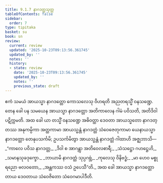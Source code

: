 ```yaml
---
title: 9.1.7 နာဂဒတ္တသုတ္တ
tableOfContents: false
sidebar:
  order: 7
type: tipitaka
basket: su
book: sn
review:
  current: review
  updated: '2025-10-23T09:13:56.361745'
  updated_by: ''
  notes: ''
  history:
  - state: review
    date: '2025-10-23T09:13:56.361745'
    updated_by: ''
    notes: ''
    previous_state: draft
---
```



<ReviewStatus review={frontmatter.review} showDetails={true} />

<HypothesisAnnotation frontmatter={frontmatter} />

<DynamicBreadcrumb />

<Division number="227" book="sn" e="ch" v="18" p="312">

<Paragraph number="1408" book="sn">
ဧကံ သမယံ အာယသ္မာ နာဂဒတ္တော ကောသလေသု ဝိဟရတိ အညတရသ္မိံ ဝနသဏ္ဍေ. တေန ခေါ ပန သမယေန အာယသ္မာ နာဂဒတ္တော အတိကာလေန ဂါမံ ပဝိသတိ, အတိဒိဝါ ပဋိက္ကမတိ. အထ ခေါ ယာ တသ္မိံ ဝနသဏ္ဍေ အဓိဝတ္ထာ ဒေဝတာ အာယသ္မတော နာဂဒတ္တဿ အနုကမ္ပိကာ အတ္ထကာမာ အာယသ္မန္တံ နာဂဒတ္တံ သံဝေဇေတုကာမာ ယေနာယသ္မာ နာဂဒတ္တော တေနုပသင်္ကမိ; ဥပသင်္ကမိတွာ အာယသ္မန္တံ နာဂဒတ္တံ ဂါထာဟိ အဇ္ဈဘာသိ—
</Paragraph>

<Paragraph number="1409" type="verses" book="sn">
_“ကာလေ ပဝိသ နာဂဒတ္တ,_  
_ဒိဝါ စ အာဂန္တွာ အတိဝေလစာရီ;_  
_သံသဋ္ဌော ဂဟဋ္ဌေဟိ,_  
_သမာနသုခဒုက္ခော._  

</Paragraph>

<Paragraph number="1410" type="verses" book="sn">
_ဘာယာမိ နာဂဒတ္တံ သုပ္ပဂဗ္ဘံ,_  
_ကုလေသု ဝိနိဗဒ္ဓံ;_  
_မာ ဟေဝ မစ္စုရညော ဗလဝတော,_  
_အန္တကဿ ဝသံ ဥပေသီ”တိ._  

</Paragraph>

<Paragraph number="1411" book="sn">
အထ ခေါ အာယသ္မာ နာဂဒတ္တော တာယ ဒေဝတာယ သံဝေဇိတော သံဝေဂမာပါဒီတိ.
</Paragraph>
</Division>